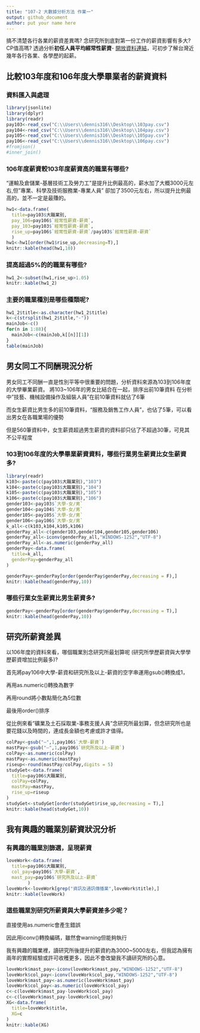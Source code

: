 ```yaml
---
title: "107-2 大數據分析方法 作業一"
output: github_document
author: put your name here
---
```


搞不清楚各行各業的薪資差異嗎? 念研究所到底對第一份工作的薪資影響有多大? CP值高嗎? 透過分析**初任人員平均經常性薪資**- [開放資料連結](https://data.gov.tw/dataset/6647)，可初步了解台灣近幾年各行各業、各學歷的起薪。

## 比較103年度和106年度大學畢業者的薪資資料

### 資料匯入與處理
```r
library(jsonlite)
library(dplyr)
library(readr)
pay103<-read_csv("C:\\Users\\dennis316\\Desktop\\103pay.csv")
pay104<-read_csv("C:\\Users\\dennis316\\Desktop\\104pay.csv")
pay105<-read_csv("C:\\Users\\dennis316\\Desktop\\105pay.csv")
pay106<-read_csv("C:\\Users\\dennis316\\Desktop\\106pay.csv")
#fromjson()
#inner_join()
```

### 106年度薪資較103年度薪資高的職業有哪些? 
"運輸及倉儲業-基層技術工及勞力工"是提升比例最高的，薪水加了大概3000元左右,但"專業、科學及技術服務業-專業人員"
卻加了3500元左右，所以提升比例最高的，並不一定是最賺的。
```r
hw1<-data.frame(
  title=pay103$大職業別,
  pay_106=pay106$`經常性薪資-薪資`,
  pay_103=pay103$`經常性薪資-薪資`,
  rise_up=pay106$`經常性薪資-薪資`/pay103$`經常性薪資-薪資`
  )
hw1<-hw1[order(hw1$rise_up,decreasing=T),]
knitr::kable(head(hw1,10))
```

### 提高超過5%的的職業有哪些? 
```r
hw1_2<-subset(hw1,rise_up>1.05)
knitr::kable(hw1_2)
```

### 主要的職業種別是哪些種類呢?
```r
hw1_2$title<-as.character(hw1_2$title)
k<-c(strsplit(hw1_2$title,"-"))
mainJob<-c()
for(n in 1:88){
  mainJob<-c(mainJob,k[[n]][1])
}
table(mainJob)
```

## 男女同工不同酬現況分析

男女同工不同酬一直是性別平等中很重要的問題，分析資料來源為103到106年度的大學畢業薪資。
將103~106年的男女比結合在一起，排序出前10筆資料
在分析中"技藝、機械設備操作及組裝人員"在前10筆資料就佔了6筆

而女生薪資比男生多的前10筆資料，"服務及銷售工作人員"，也佔了5筆，可以看出男女在各職業場的優勢

但是560筆資料中，女生薪資超過男生薪資的資料卻只佔了不超過30筆，可見其不公平程度

### 103到106年度的大學畢業薪資資料，哪些行業男生薪資比女生薪資多?
```r
library(readr)
k103<-paste(c(pay103$大職業別),"103")
k104<-paste(c(pay103$大職業別),"104")
k105<-paste(c(pay103$大職業別),"105")
k106<-paste(c(pay103$大職業別),"106")
gender103<-pay103$`大學-女/男`
gender104<-pay104$`大學-女/男`
gender105<-pay105$`大學-女/男`
gender106<-pay106$`大學-女/男`
k_all<-c(k103,k104,k105,k106)
genderPay_all<-c(gender103,gender104,gender105,gender106)
genderPay_all<-iconv(genderPay_all,"WINDOWS-1252","UTF-8")
genderPay_all<-as.numeric(genderPay_all)
genderPay<-data.frame(
  title=k_all,
  genderPay=genderPay_all
)

genderPay<-genderPay[order(genderPay$genderPay,decreasing = F),]
knitr::kable(head(genderPay,10))
```

### 哪些行業女生薪資比男生薪資多? 
```r

genderPay<-genderPay[order(genderPay$genderPay,decreasing = T),]
knitr::kable(head(genderPay,10))

```

## 研究所薪資差異

以106年度的資料來看，哪個職業別念研究所最划算呢 (研究所學歷薪資與大學學歷薪資增加比例最多)?

首先將pay106中大學-薪資和研究所及以上-薪資的空字串運用gsub()轉換成1，

再用as.numeric()轉換為數字

再用round將小數點簡化為5位數

最後用order()排序

從比例來看"礦業及土石採取業-事務支援人員"念研究所最划算，但念研究所也是要花錢以及時間的，連成長金額也考慮或許才值得。

```r
colPay<-gsub("—",1,pay106$`大學-薪資`)
mastPay<-gsub("—",1,pay106$`研究所及以上-薪資`)
colPay<-as.numeric(colPay)
mastPay<-as.numeric(mastPay)
riseup<-round(mastPay/colPay,digits = 5)
studyGet<-data.frame(
  title=pay106$大職業別,
  colPay=colPay,
  mastPay=mastPay,
  rise_up=riseup
)
studyGet<-studyGet[order(studyGet$rise_up,decreasing = T),]
knitr::kable(head(studyGet,10))
```

## 我有興趣的職業別薪資狀況分析

### 有興趣的職業別篩選，呈現薪資
```r

loveWork<-data.frame(
  title=pay106$大職業別,
  col_pay=pay106$`大學-薪資`,
  mast_pay=pay106$`研究所及以上-薪資`
        )
loveWork<-loveWork[grep("資訊及通訊傳播業",loveWork$title),]
knitr::kable(loveWork)
```

### 這些職業別研究所薪資與大學薪資差多少呢？
直接使用as.numeric會產生錯誤

因此用iconv()轉換編碼，雖然會warning但能夠執行

我有興趣的職業裡，讀研究所後提升的薪資約為3000~5000左右，但我認為擁有兩年的實際經驗或許可收穫更多，因此不會改變我不讀研究所的心意。
```r
loveWork$mast_pay<-iconv(loveWork$mast_pay,"WINDOWS-1252","UTF-8")
loveWork$col_pay<-iconv(loveWork$col_pay,"WINDOWS-1252","UTF-8")
loveWork$mast_pay<-as.numeric(loveWork$mast_pay)
loveWork$col_pay<-as.numeric(loveWork$col_pay)
c<-c(loveWork$mast_pay-loveWork$col_pay)
c<-c(loveWork$mast_pay-loveWork$col_pay)
XG<-data.frame(
  title=loveWork$title,
  XG=c
)
knitr::kable(XG) 
```

